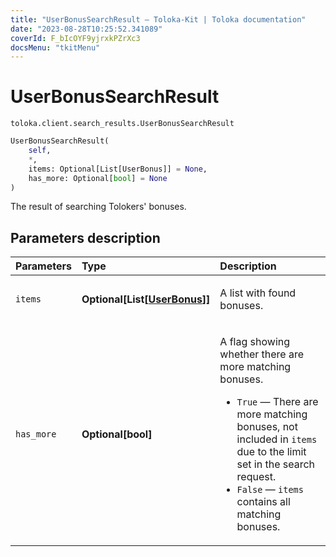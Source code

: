 ```yaml
---
title: "UserBonusSearchResult — Toloka-Kit | Toloka documentation"
date: "2023-08-28T10:25:52.341089"
coverId: F_bIcOYF9yjrxkPZrXc3
docsMenu: "tkitMenu"
---
```


# UserBonusSearchResult

`toloka.client.search_results.UserBonusSearchResult`

```python
UserBonusSearchResult(
    self,
    *,
    items: Optional[List[UserBonus]] = None,
    has_more: Optional[bool] = None
)
```

The result of searching Tolokers' bonuses.

## Parameters description

| Parameters | Type | Description |
| :----------| :----| :-----------|
`items`|**Optional\[List\[[UserBonus](/docs/toloka-kit/reference/toloka.client.user_bonus.UserBonus)\]\]**|<p>A list with found bonuses.</p>
`has_more`|**Optional\[bool\]**|<p>A flag showing whether there are more matching bonuses.</p> <ul> <li>`True` — There are more matching bonuses, not included in `items` due to the limit set in the search request.</li> <li>`False` — `items` contains all matching bonuses.</li> </ul>